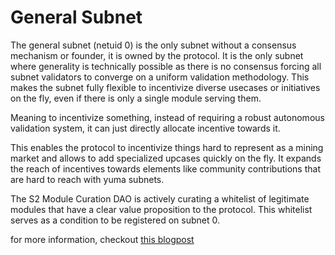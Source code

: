 # General Subnet

The general subnet (netuid 0) is the only subnet without a consensus mechanism or founder, it is owned by the protocol. It is the only subnet where generality is technically possible as there is no consensus forcing all subnet validators to converge on a uniform validation methodology. This makes the subnet fully flexible to incentivize diverse usecases or initiatives on the fly, even if there is only a single module serving them.

Meaning to incentivize something, instead of requiring a robust autonomous validation system, it can just directly allocate incentive towards it.

This enables the protocol to incentivize things hard to represent as a mining market and allows to add specialized upcases quickly on the fly. It expands the reach of incentives towards elements like community contributions that are hard to reach with yuma subnets.

The S2 Module Curation DAO is actively curating a whitelist of legitimate modules that have a clear value proposition to the protocol. This whitelist serves as a condition to be registered on subnet 0.

for more information, checkout [this blogpost](https://mirror.xyz/0xD80E194aBe2d8084fAecCFfd72877e63F5822Fc5/VkqlbOdskr6LKTWwrMlg_b9k_CcccJrNnQighG_E8tY)
